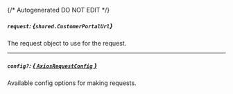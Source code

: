 {/* Autogenerated DO NOT EDIT  */}

##### `request`: *{`shared.CustomerPortalUrl`}*
The request object to use for the request.
<Collapsible>
    <CustomerPortalUrl/>
</Collapsible>

---
##### `config?`: [*{ `AxiosRequestConfig` }*](https://axios-http.com/docs/req_config)
Available config options for making requests.


